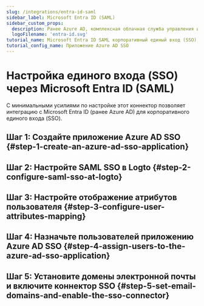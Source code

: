```yaml
---
slug: /integrations/entra-id-saml
sidebar_label: Microsoft Entra ID (SAML)
sidebar_custom_props:
  description: Ранее Azure AD, комплексная облачная служба управления идентификацией.
  logoFilename: 'entra-id.svg'
tutorial_name: Microsoft Entra ID SAML корпоративный единый вход (SSO)
tutorial_config_name: Приложение Azure AD SSO
---
```




# Настройка единого входа (SSO) через Microsoft Entra ID (SAML)

С минимальными усилиями по настройке этот коннектор позволяет интеграцию с Microsoft Entra ID (ранее Azure AD) для корпоративного единого входа (SSO).

<GuideTip />

## Шаг 1: Создайте приложение Azure AD SSO \{#step-1-create-an-azure-ad-sso-application}

<Step1 />

## Шаг 2: Настройте SAML SSO в Logto \{#step-2-configure-saml-sso-at-logto}

<Step2 />

## Шаг 3: Настройте отображение атрибутов пользователя \{#step-3-configure-user-attributes-mapping}

<Step3 />

## Шаг 4: Назначьте пользователей приложению Azure AD SSO \{#step-4-assign-users-to-the-azure-ad-sso-application}

<Step4 />

## Шаг 5: Установите домены электронной почты и включите коннектор SSO \{#step-5-set-email-domains-and-enable-the-sso-connector}

<Step5 />
